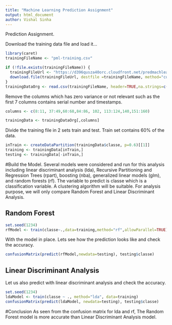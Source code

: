 ```yaml
---
title: "Machine Learning Prediction Assignment"
output: html_document
author: Vishal Sinha
---
```


Prediction Assignment.

Download the training data file and load it...
```r
library(caret)
trainingFileName <- "pml-training.csv"

if (!file.exists(trainingFileName)) {
  trainingFileUrl <- "https://d396qusza40orc.cloudfront.net/predmachlearn/pml-training.csv"
  download.file(trainingFileUrl, destfile =trainingFileName, method="curl", mode="wb" )
}
trainingDataOrg <- read.csv(trainingFileName, header=TRUE,na.strings=c("NA","", "#DIV/0!"))


```
Remove the columns which has zero variance or not relevant such as the first 7 columns contains serial number and timestamps.
```r
columns <- c(8:11, 37:49,60:68,84:86, 102, 113:124,140,151:160)

trainingData <- trainingDataOrg[,columns]
```

Divide the training file in 2 sets train and test. Train set contains 60% of the data.

```r
inTrain <- createDataPartition(trainingData$classe, p=0.6)[[1]]
training <- trainingData[inTrain,]
testing <- trainingData[-inTrain,]

```
#Build the Model.
Several models were considered and run for this analysis including linear discriminant analysis (lda), Recursive Partitioning and Regression Trees (rpart), boosting (nba), generalized linear models (glm), and random forests (rf). The variable to predict is classe which is a classification variable. A clustering algorithm will be suitable. For analysis purpose, we will only compare Random Forest and Linear Discriminant Analysis.

## Random Forest

```r
set.seed(1234)
rfModel <- train(classe~.,data=training,method="rf",allowParallel=TRUE)

```

With the model in place. Lets see how the prediction looks like and check the accuracy.

```r
confusionMatrix(predict(rfModel,newdata=testing), testing$classe)
```
## Linear Discriminant Analysis
Let us also predict with linear discriminant analysis and check the accuracy. 
```r
set.seed(1234)
ldaModel <- train(classe ~ ., method="lda", data=training)
confusionMatrix(predict(ldaModel, newdata=testing), testing$classe)
```

#Conclusion
As seen from the confusion matrix for lda and rf, The Random Forest model is more accurate than Linear Discriminant Analysis model. 
 

